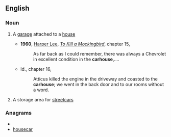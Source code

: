 ==English==
===Noun===
{{en-noun}}
#{{US}} A [[garage]] attached to a [[house]]
#*'''1960''', [[w:Harper Lee|Harper Lee]], ''[[w:To Kill a Mockingbird|To Kill a Mockingbird]]'', chapter 15,
#*:As far back as I could remember, there was always a Chevrolet in excellent condition in the '''carhouse''',....
#*Id., chapter 16,
#*:Atticus killed the engine in the driveway and coasted to the '''carhouse'''; we went in the back door and to our rooms without a word.
#{{US|dated}} A storage area for [[streetcar]]s

===Anagrams===
* {{alphagram|acehorsu}}
* [[housecar#English|housecar]]